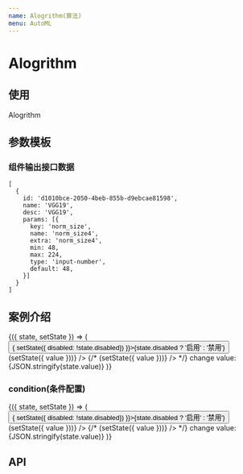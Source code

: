 ```yaml
---
name: Alogrithm(算法)
menu: AutoML
---
```



# Alogrithm

## 使用
Alogrithm


## 参数模板

### 组件输出接口数据
```
[
  {
    id: 'd1010bce-2050-4beb-855b-d9ebcae81598',
    name: 'VGG19',
    desc: 'VGG19',
    params: [{
      key: 'norm_size',
      name: 'norm_size4',
      extra: 'norm_size4',
      min: 48,
      max: 224,
      type: 'input-number',
      default: 48,
    }]
  }
]
```

## 案例介绍
<Playground>
  <State initial={{disabled: false, value: []}}>
    {({ state, setState }) => (
      <React.Fragment>
        <Button style={{marginBottom: '10px'}} type='primay' onClick={() => { setState({ disabled: !state.disabled}) }}>{state.disabled ? '启用' : '禁用'}</Button>
        <LocaleProvider locale={'zh_CN'}>
          <React.Fragment>
            <AutoML.Algorithm disabled={state.disabled} value={state.value} data={list} onChange={(value) => (setState({ value }))} />
            {/* <AutoML.Algorithm.Item value={state.value} data={item} onChange={(value) => (setState({ value }))} /> */}
            <span>
              change value: {JSON.stringify(state.value)}
            </span>
          </React.Fragment>
        </LocaleProvider>
      </React.Fragment>
    )}
  </State>
</Playground>


### condition(条件配置)
<Playground>
  <State initial={{disabled: false, value: []}}>
    {({ state, setState }) => (
      <React.Fragment>
        <Button style={{marginBottom: '10px'}} type='primay' onClick={() => { setState({ disabled: !state.disabled}) }}>{state.disabled ? '启用' : '禁用'}</Button>
        <LocaleProvider locale={'zh_CN'}>
          <React.Fragment>
            <AutoML.Algorithm disabled={state.disabled} value={state.value} data={conditionList} onChange={(value) => (setState({ value }))} />
            {/* <AutoML.Algorithm.Item value={state.value} data={item} onChange={(value) => (setState({ value }))} /> */}
            <span>
              change value: {JSON.stringify(state.value)}
            </span>
          </React.Fragment>
        </LocaleProvider>
      </React.Fragment>
    )}
  </State>
</Playground>


## API

<PropsTable of={AutoML.Algorithm} />
